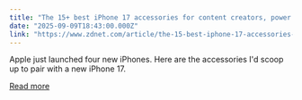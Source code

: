 ```yaml
---
title: "The 15+ best iPhone 17 accessories for content creators, power users, and more"
date: "2025-09-09T18:43:00.000Z"
link: "https://www.zdnet.com/article/the-15-best-iphone-17-accessories-for-content-creators-power-users-and-more/"
---
```


Apple just launched four new iPhones. Here are the accessories I'd scoop up to pair with a new iPhone 17.

[Read more](https://www.zdnet.com/article/the-15-best-iphone-17-accessories-for-content-creators-power-users-and-more/)
